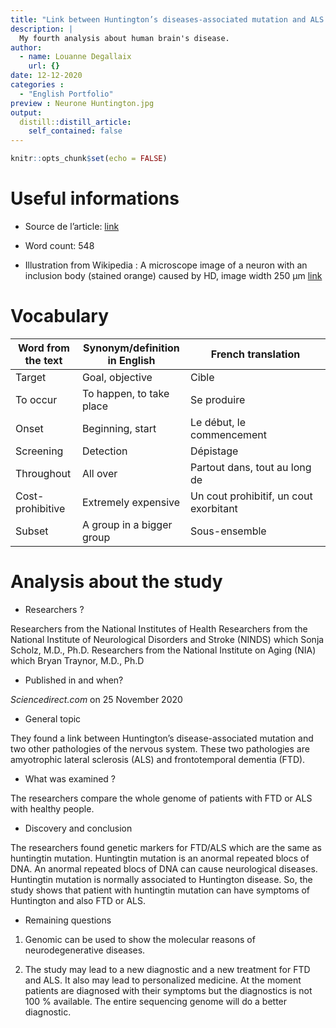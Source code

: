 ```yaml
---
title: "Link between Huntington’s diseases-associated mutation and ALS and FTD"
description: |
  My fourth analysis about human brain's disease.
author:
  - name: Louanne Degallaix
    url: {}
date: 12-12-2020
categories :
  - "English Portfolio"
preview : Neurone Huntington.jpg
output:
  distill::distill_article:
    self_contained: false
---
```


```r
knitr::opts_chunk$set(echo = FALSE)
```

# Useful informations

* Source de l'article: [link](https://www.sciencedaily.com/releases/2020/12/201204110241.htm)

* Word count: 548

* Illustration from Wikipedia : A microscope image of a neuron with an inclusion body (stained orange) caused by HD, image width 250 µm [link](https://en.wikipedia.org/wiki/Huntington%27s_disease#/media/File:Neuron_with_mHTT_inclusion_zoomed.jpg)

# Vocabulary

| Word from the text | Synonym/definition in English | French translation                     |
| ------------------ | ----------------------------- | -------------------------------------- |
| Target             | Goal, objective               | Cible                                  |
| To occur           | To happen, to take place      | Se produire                            |
| Onset              | Beginning, start              | Le début, le commencement              |
| Screening          | Detection                     | Dépistage                              |
| Throughout         | All over                      | Partout dans, tout au long de          |
| Cost-prohibitive   | Extremely expensive           | Un cout prohibitif, un cout exorbitant |
| Subset             | A group in a bigger group     | Sous-ensemble                          |

# Analysis about the study

* Researchers ?

Researchers from the National Institutes of Health 
Researchers from the National Institute of Neurological Disorders and Stroke (NINDS) which Sonja Scholz, M.D., Ph.D.
Researchers from the National Institute on Aging (NIA) which Bryan Traynor, M.D., Ph.D


* Published in and when? 

*Sciencedirect.com* on 25 November 2020

* General topic 

They found a link between Huntington’s disease-associated mutation and two other pathologies of the nervous system. These two pathologies are amyotrophic lateral sclerosis (ALS) and frontotemporal dementia (FTD). 

* What was examined ?

The researchers compare the whole genome of patients with FTD or ALS with healthy people. 

* Discovery and conclusion

The researchers found genetic markers for FTD/ALS which are the same as huntingtin mutation. Huntingtin mutation is an anormal repeated blocs of DNA. An anormal repeated blocs of DNA can cause neurological diseases. Huntingtin mutation is normally associated to Huntington disease. So, the study shows that patient with huntingtin mutation can have symptoms of Huntington and also FTD or ALS. 

* Remaining questions 

1)    Genomic can be used to show the molecular reasons of neurodegenerative diseases. 

2)    The study may lead to a new diagnostic and a new treatment for FTD and ALS. It also may lead to personalized medicine. At the moment patients are diagnosed with their symptoms but the diagnostics is not 100 % available. The entire sequencing genome will do a better diagnostic.





